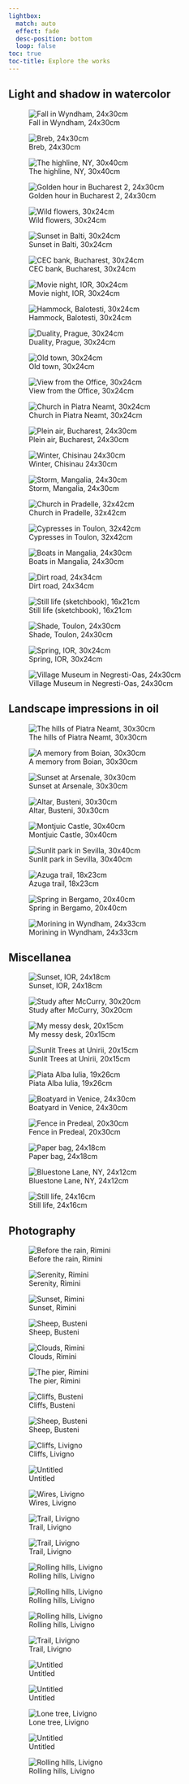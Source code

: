 ```yaml
---
lightbox:
  match: auto
  effect: fade
  desc-position: bottom
  loop: false
toc: true
toc-title: Explore the works
---
```



## Light and shadow in watercolor

![Fall in Wyndham, 24x30cm](paintings/wyndham-fall.jpg){group="water"}

::: {layout-ncol=3}

![Breb, 24x30cm](paintings/breb-church.jpg){group="water"}

![The highline, NY, 30x40cm](paintings/high-line2.jpg){group="water"}

![Golden hour in Bucharest 2, 24x30cm](paintings/bucharest-street.jpg){group="water"}

![Wild flowers, 30x24cm](paintings/grandma-flowers.JPG){group="water"}

![Sunset in Balti, 30x24cm](paintings/balti-sunset.JPG){group="water"}

![CEC bank, Bucharest, 30x24cm](paintings/cec2.JPG){group="water"}

![Movie night, IOR, 30x24cm](paintings/ior-nocturne.jpg){group="water"}

![Hammock, Balotesti, 30x24cm](paintings/hammock.jpg){group="water"}

![Duality, Prague, 30x24cm](paintings/prague-castle.jpg){group="water"}

![Old town, 30x24cm](paintings/old-town-new.jpg){group="water"}

![View from the Office, 30x24cm](paintings/view-office-2.jpg){group="water"}

![Church in Piatra Neamt, 30x24cm](paintings/piatra-church-2.jpg){group="water"}

![Plein air, Bucharest, 24x30cm](paintings/parcul-national.jpg){group="water"}

![Winter, Chisinau 24x30cm](paintings/chisinau-color.jpg){group="water"}

![Storm, Mangalia, 24x30cm](paintings/mangalia-storm.jpg){group="water"}

![Church in Pradelle, 32x42cm](paintings/pradelle-church.JPG){group="water"}

![Cypresses in Toulon, 32x42cm](paintings/toulon.jpg){group="water"}

![Boats in Mangalia, 24x30cm](paintings/mangalia-boats-2.jpg){group="water"}

![Dirt road, 24x34cm](paintings/dirt-road.jpg){group="water"}

![Still life (sketchbook), 16x21cm](paintings/bell-pepper.jpg){group="water"}

![Shade, Toulon, 24x30cm](paintings/toulon-umbrella.jpg){group="water"}

![Spring, IOR, 30x24cm](paintings/ior-bush.jpg){group="water"}


:::

![Village Museum in Negresti-Oas, 24x30cm](paintings/negresti-oas.JPG){group="water"}

<!-- 
### Studies 

::: {layout-ncol=4}

![Hike in Piatra Neamt, 20x15cm](paintings/piatra-neamt-lake.JPG){group="water"}

![Evening in Bucharest, 20x13cm](paintings/old-house.JPG){group="water"}

![Fields of Loire, 20x15cm](paintings/loire.JPG){group="water"}

![Fountain at Unirii, 30x24cm](paintings/biblioteca.JPG){group="water"}

![Details from Prague, 30x24cm](paintings/architectural-detail.JPG){group="water"}


![Old town, 30x24cm](paintings/old-town-2.JPG){group="water"}


![Plein-air in Toulon, 13x21cm](paintings/toulon-3.jpg){group="water"}

![The dearest place, 22x26cm](paintings/boian.JPG){group="water"}

:::
 -->


## Landscape impressions in oil

![The hills of Piatra Neamt, 30x30cm](paintings/piatraneamt-hq.jpeg){group="oil"}


::: {layout-ncol=3}

![A memory from Boian, 30x30cm](paintings/boian-street.jpg){group="oil"}

![Sunset at Arsenale, 30x30cm](paintings/venice-arsenale.jpg){group="oil"}

![Altar, Busteni, 30x30cm](paintings/busteni-altar.jpg){group="oil"}

![Montjuic Castle, 30x40cm](paintings/montjuic-castle.JPG){group="oil"}

![Sunlit park in Sevilla, 30x40cm](paintings/sevilla-park.jpg){group="oil"}

![Azuga trail, 18x23cm](paintings/azuga-trail-hq.JPG){group="oil"}

:::

![Spring in Bergamo, 20x40cm](paintings/bergamo-valley-hq.JPG){group="oil"}

![Morining in Wyndham, 24x33cm](paintings/wyndham.jpg){group="oil"}

## Miscellanea

![Sunset, IOR, 24x18cm](paintings/ior-clouds.jpg){group="misc"}


::: {layout-ncol=3}

![Study after McCurry, 30x20cm](paintings/mccurry.jpg){group="misc"}

![My messy desk, 20x15cm](paintings/my-desk.JPG){group="misc"}

![Sunlit Trees at Unirii, 20x15cm](paintings/unirii-trees.JPG){group="misc"}

![Piata Alba Iulia, 19x26cm](paintings/loom.jpg){group="misc"}

![Boatyard in Venice, 24x30cm](paintings/venice-boatyard.JPG){group="misc"}

![Fence in Predeal, 20x30cm](paintings/predeal.JPG){group="misc"}

![Paper bag, 24x18cm](paintings/paper-bag-3.jpg){group="misc"}

![Bluestone Lane, NY, 24x12cm](paintings/bluestone-lane.jpg){group="misc"}

![Still life, 24x16cm](paintings/still-life.jpg){group="misc"}

:::



<!-- 
### Studies

::: {layout-ncol=4}

![Dinner in Paris, 20x20cm](paintings/paris-cafe-oil.JPG){group="studies"}


![Road to Suceava, 30x40cm](paintings/road-to-suceava.JPG){group="studies"}

![View from Sapanta, 20x30cm](paintings/sapanta.JPG){group="studies"}

![Sunset at IOR, 10x15cm](paintings/ior-sunset.JPG){group="studies"}

![Study after Tarbell, 15x20cm](paintings/tarbell.JPG){group="studies"}

![Winter trail in Balti, 20x30cm](paintings/winter-trail.JPG){group="studies"}

![Morning in Plancoet, 40x60cm](paintings/plancoet.JPG){group="studies"}

![A creek in Wyndham, 15x20cm](paintings/wyndham-2.JPG){group="studies"}

::: -->

<!-- 
## Preparatory studies and notans


::: {layout-ncol=3}


![Father in Caucas, 15x20cm](paintings/father-mountain.JPG){group="bw"}

![Pond in Cismigiu, 15x20cm](paintings/cismigiu.JPG){group="bw"}


![Sunlit Trees at Unirii, 20x15cm](paintings/muncii-2.JPG){group="bw"}

![Villa in Toulon, 21x13cm](paintings/toulon-bw.jpg){group="bw"}

![Frozen lake in Chisinau, 20x30cm](paintings/chisinau.JPG){group="bw"}

![Lion's Obelisk in Iasi, 20x30cm](paintings/lion-obelisk-bw.JPG){group="bw"}

![View from Park Guell, 10x15cm](paintings/guell-park.JPG){group="bw"}

![If those apples should fall, 10x12cm](paintings/apples.JPG){group="drawing"}

![Church in Fagarasi, 12x24cm](paintings/fagarasi-church.JPG){group="bw"}


:::

## Drawings and monochrome

![Still Life after Ian Roberts, 40x40cm](paintings/still-life-jug.JPG){group="drawing"}

::: {layout-ncol=3}

![Coffee break at Noi, 30x21cm](paintings/coffee-noi.JPG){group="drawing"}

![Cape Kiwanda, 30x21cm](paintings/cape-bw.JPG){group="drawing"}



![Chess players, 20x20cm](paintings/chess.JPG){group="drawing"}

![Barbernini museum, Rome, 15x20cm](paintings/rome.JPG){group=""}

![Study for Arsenale, 10x10cm](paintings/venice-arsenale-bw.JPG){group="drawing"}

![Still life, 21x30cm](paintings/still-life-filter.JPG){group="drawing"}

![Multi-figure study, 21x30cm](paintings/un-ete-inoubliable.JPG){group="drawing"}

![Household in Breb, 15x20cm](paintings/breb.JPG){group="drawing"}

![The wall of Bergamo, 15x20cm](paintings/bergamo-2.JPG){group="drawing"}

![Red Onions, 10x15cm](paintings/red-onion.JPG){group="drawing"}

![Old fence, 5x10cm](paintings/fences.JPG){group="drawing"}

![Sunny street in Boian, 10x10cm](paintings/boian-bw.JPG){group="drawing"}

![Sunlit tree in Milano, 10x10cm](paintings/sunlit-tree-milano.JPG){group="drawing"}

![Venice boatyard, 18x18cm](paintings/venice-boatyard-2.JPG){group="drawing"}

![Study after Carravagio, 10x5cm](paintings/caravaggio-egypt.JPG){group="drawing"}

![Figure study, 10x15cm](paintings/figure-study.JPG){group="drawing"}

![Gondolas in Venice, 10x5cm](paintings/venice.JPG){group="drawing"}

![Barns in winter, 5x10cm](paintings/barns.JPG){group="drawing"}

![Study after Paul Baum, 5x10cm](paintings/baum-5.JPG){group="drawing"}

![Study after Paul Baum, 5x10cm](paintings/baum-4.JPG){group="drawing"}

![Study after McCurry, 30x20cm](paintings/mccurry.jpg){group="drawing"}

![Winter in Dolomites, 30x20cm](paintings/lone-tree.JPG){group="drawing"}

![Fields in Boian, 10x10cm](paintings/boian.jpeg){group="drawing"}

![The last snow, 20x30cm](paintings/last-snow.jpg){group="drawing"}

![Winter in Balti, 26x40cm](paintings/balti-valley.JPG){group="drawing"}

![Boat Study, 10x15cm](paintings/boat.jpeg){group="drawing"}


:::
 -->



## Photography

![Before the rain, Rimini](paintings/sea-1.jpg){group="photo"}

::: {layout-ncol=3}

![Serenity, Rimini](paintings/sea-5.jpg){group="photo"}

![Sunset, Rimini](paintings/sea-4.jpg){group="photo"}

![Sheep, Busteni](paintings/sheep-1.jpg){group="photo"}

![Clouds, Rimini](paintings/sea-2.jpg){group="photo"}

![The pier, Rimini](paintings/sea-6.jpg){group="photo"}

![Cliffs, Busteni](paintings/cliffs.jpg){group="photo"}

![Sheep, Busteni](paintings/sheep-2.jpg){group="photo"}

![Cliffs, Livigno](paintings/cliffs-2.jpg){group="photo"}


![Untitled](paintings/abstract-1.jpg){group="photo"}

![Wires, Livigno](paintings/wires-1.jpg){group="photo"}

![Trail, Livigno](paintings/trail-1.jpg){group="photo"}

![Trail, Livigno](paintings/trail-2.jpg){group="photo"}

![Rolling hills, Livigno](paintings/hills-1.jpg){group="photo"}

![Rolling hills, Livigno](paintings/hills-2.jpg){group="photo"}

![Rolling hills, Livigno](paintings/hills-3.jpg){group="photo"}


![Trail, Livigno](paintings/trail-3.jpg){group="photo"}

![Untitled](paintings/abstract-2.jpg){group="photo"}

![Untitled](paintings/abstract-5.jpg){group="photo"}

![Lone tree, Livigno](paintings/hills-5.jpg){group="photo"}

![Untitled](paintings/abstract-3.jpg){group="photo"}

![Rolling hills, Livigno](paintings/hills-4.jpg){group="photo"}

:::

<!-- 
## Ink scribbles and doodles

::: {layout-ncol=2}

![Chester, 5x5cm](paintings/chester-2.jpg){group="ink"}

![Chester, 5x5cm](paintings/chester-1.jpg){group="ink"}

:::

::: {layout-ncol=3}

![Paper bag, 5x5cm](paintings/paper-bag.JPG){group="ink"}

![Cat at Simbio, 10x5cm](paintings/cat-2.jpg){group="ink"}

![Paper bag, 10x5cm](paintings/paper-bag-1.JPG){group="ink"}

![Cat near my house, 10x5cm](paintings/cat-1.jpg){group="ink"}

![Cat at Shift, 5x10cm](paintings/the_cat.JPG){group="ink"}

![Cat near my house, 5x10cm](paintings/cat-3.jpg){group="ink"}

::: -->